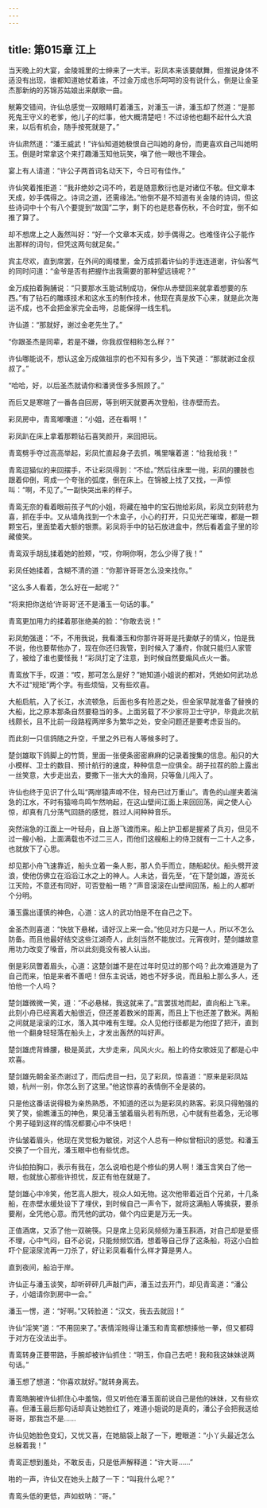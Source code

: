 ```yaml
---
---
---
```

title: 第015章 江上
---





当天晚上的大宴，金陵城里的士绅来了一大半。彩凤本来该要献舞，但推说身体不适没有出现，谁都知道她仗着谁，不过金万成也乐呵呵的没有说什么，倒是让金圣杰那新纳的苏锦苏姑娘出来献歌一曲。

觥筹交错间，许仙总感觉一双眼睛盯着潘玉，对潘玉一讲，潘玉却了然道：“是那死鬼王守义的老爹，他儿子的烂事，他大概清楚吧！不过谅他也翻不起什么大浪来，以后有机会，随手按死就是了。”

许仙肃然道：“潘王威武！”许仙知道她极恨自己叫她的身份，而更喜欢自己叫她明玉。倒是时常拿这个来打趣潘玉知他玩笑，嗔了他一眼也不理会。

宴上有人请道：“许公子两首词名动天下，今日可有佳作。”

许仙笑着推拒道：“我非绝妙之词不吟，若是随意敷衍也是对诸位不敬。但文章本天成，妙手偶得之。诗词之道，还需缘法。”他倒不是不知道有关金陵的诗词，但这些诗词中十个有八个要提到“故国”二字，剩下的也是悲春伤秋，不合时宜，倒不如推了算了。

却不想席上之人轰然叫好：“好一个文章本天成，妙手偶得之。也难怪许公子能作出那样的词句，但凭这两句就足矣。”

宾主尽欢，直到席罢，在外间的阁楼里，金万成抓着许仙的手连连道谢，许仙客气的同时问道：“金爷是否有把握作出我需要的那种望远镜呢？”

金万成拍着胸脯说：“只要那水玉能试制成功，保你从赤壁回来就拿着想要的东西。”有了钻石的雕琢技术和这水玉的制作技术，他现在真是放下心来，就是此次海运不成，也不会把金家完全击垮，总能保得一线生机。

许仙道：“那就好，谢过金老先生了。”

“你跟圣杰是同辈，若是不嫌，你我叔侄相称怎么样？”

许仙哪能说不，想认这金万成做祖宗的也不知有多少，当下笑道：“那就谢过金叔叔了。”

“哈哈，好，以后圣杰就请你和潘贤侄多多照顾了。”

而后又是寒暄了一番各自回房，等到明天就要再次登船，往赤壁而去。

彩凤房中，青鸾嘟囔道：“小姐，还在看啊！”

彩凤趴在床上拿着那颗钻石喜笑颜开，来回把玩。

青鸾劈手夺过高高举起，彩凤忙直起身子去抓，嘴里嚷着道：“给我给我！”

青鸾逗猫似的来回摆手，不让彩凤得到：“不给。”然后往床里一抛，彩凤的腰肢也跟着仰倒，弯成一个夸张的弧度，倒在床上。在锦被上找了又找，一声惊叫：“啊，不见了。”一副快哭出来的样子。

青鸾无奈的看着眼前孩子气的小姐，将藏在袖中的宝石抛给彩凤，彩凤立刻转悲为喜，抓在手中。又从墙角找到一个木盒子，小心的打开，只见光芒璀璨，都是一颗颗宝石，里面垫着大额的银票。彩凤将手中的钻石放进盒中，然后看着盒子里的珍藏傻笑。

青鸾双手胡乱揉着她的脸颊，“哎，你啊你啊，怎么少得了我！”

彩凤任她揉着，含糊不清的道：“你那许哥哥怎么没来找你。”

“这么多人看着，怎么好在一起呢？”

“将来把你送给‘许哥哥’还不是潘玉一句话的事。”

青鸾更加用力的揉着那张绝美的脸：“你敢去说！”

彩凤勉强道：“不，不用我说，我看潘玉和你那许哥哥是托妻献子的情义，怕是我不说，他也要帮他办了，现在你还归我管，到时候入了潘府，你就只能归人家管了，被给了谁也要怪我！”彩凤打定了注意，到时候自然要煽风点火一番。

青鸾放下手，叹道：“哎，那可怎么是好？”她知道小姐说的都对，凭她如何武功总大不过“规矩”两个字。有些烦恼，又有些欢喜。

大船启航，入了长江，水流顿急，后面也多有险恶之处，但金家早就准备了替换的大船，比之原本那条自然要稳当的多。上面另载了不少家将卫士守护，毕竟此次航线颇长，且不比前一段路程两岸多为繁华之处，安全问题还是要考虑妥当的。

而此刻一只信鸽随之升空，千里之外已有人等候多时了。

楚剑雄取下鸽脚上的竹筒，里面一张便条密密麻麻的记录着搜集的信息。船只的大小模样、卫士的数目、预计航行的速度，种种信息一应俱全。胡子拉茬的脸上露出一丝笑意，大步走出去，要撒下一张大大的渔网，只等鱼儿闯入了。

许仙也终于见识了什么叫“两岸猿声啼不住，轻舟已过万重山”。青色的山崖夹着湍急的江水，不时有猿啼鸟鸣乍然响起，在这山壁间江面上来回回荡，闻之使人心惊，却真有几分荡气回肠的感觉，胜过人间种种音乐。

突然湍急的江面上一叶轻舟，自上游飞渡而来。船上护卫都是握紧了兵刃，但见不过一艘小船，上面满载也不过二三人，而他们这艘船上的侍卫就有一二十人之多，也就放下了心思。

却见那小舟飞速靠近，船头立着一条人影，那人负手而立，随船起伏。船头劈开波浪，使他仿佛立在滔滔江水之上的神人。人未达，音先至，“在下楚剑雄，游览长江天险，不意还有同好，可否登船一晤？”声音滚滚在山壁间回荡，船上的人都听个分明。

潘玉露出谨慎的神色，心道：这人的武功怕是不在自己之下。

金圣杰则喜道：“快放下悬梯，请好汉上来一会。”他见对方只是一人，所以不怎么防备。而且他最好结交这些江湖奇人，此刻当然不能放过。元宵夜时，楚剑雄故意用功力改变了嗓音，所以此刻竟没有被人认出。

倒是彩凤瞥着眉头，心道：这楚剑雄不是在过年时见过的那个吗？此次难道是为了自己而来，怕是来者不善吧！但东主说话，她也不好多说，而且船上那么多人，还怕他一个人吗？

楚剑雄微微一笑，道：“不必悬梯，我这就来了。”言罢拔地而起，直向船上飞来。此刻小舟已经离着大船很近，但还差着数米的距离，而且上下也还差了数米。两船之间就是滚滚的江水，落入其中难有生理。众人见他行径都是为他捏了把汗，直到他一个翻身轻轻落在船头上，才发出轰然的叫好声。

楚剑雄虎背蜂腰，极是英武，大步走来，风风火火。船上的侍女歌妓见了都是心中欢喜。

楚剑雄先朝金圣杰谢过了，而后虎目一扫，见了彩凤，惊喜道：“原来是彩凤姑娘，杭州一别，你怎么到了这里。”他这惊喜的表情倒不全是装的。

只是他这番话说得极为亲热熟悉，不知道的还以为是彩凤的熟客。彩凤只得勉强的笑了笑，偷瞧潘玉的神色，果见潘玉皱着眉头若有所思，心中就有些着急，无论哪个男子碰到这样的情况都要心中不快吧！

许仙皱着眉头，他现在灵觉极为敏锐，对这个人总有一种似曾相识的感觉。和潘玉交换了一个目光，潘玉眼中也有些忧虑。

许仙拍拍胸口，表示有我在，怎么说咱也是个修仙的男人啊！潘玉含笑白了他一眼，也就放心那些许担忧，反正有他在就是了。

楚剑雄心中冷笑，他艺高人胆大，视众人如无物。这次他带着近百个兄弟，十几条船，在赤壁水缓处设下了埋伏，到时候自己一声令下，就将这满船人等擒获，要杀要剐，全凭他心意。而凭他的武功，做个内应更是万无一失。

正值酒席，又添了他一双碗筷。只是席上见彩凤频频为潘玉斟酒，对自己却是爱搭不理，心中气闷，自不必说，只能频频饮酒，想着等自己俘了这条船，将这小白脸吓个屁滚尿流再一刀杀了，好让彩凤看看什么样才算是男人。

直到夜间，船泊于岸。

许仙正与潘玉谈笑，却听砰砰几声敲门声，潘玉过去开门，却见青鸾道：“潘公子，小姐请你到房中一会。”

潘玉一愣，道：“好啊。”又转脸道：“汉文，我去去就回！”

许仙“淫笑”道：“不用回来了。”表情淫贱得让潘玉和青鸾都想揍他一拳，但又都碍于对方在没法出手。

青鸾转身正要带路，手腕却被许仙抓住：“明玉，你自己去吧！我和我这妹妹说两句话。”

潘玉想了想道：“你喜欢就好。”就转身离去。

青鸾皓腕被许仙抓住心中羞恼，但又听他在潘玉面前说自己是他的妹妹，又有些欢喜。但潘玉最后那句话却真让她脸红了，难道小姐说的是真的，潘公子会把我送给哥哥，那我岂不是……

许仙见她脸色变幻，又忧又喜，在她脑袋上敲了一下，瞪眼道：“小丫头最近怎么总躲着我！”

青鸾正想到羞处，不敢反击，只是低声解释道：“许大哥……”

啪的一声，许仙又在她头上敲了一下：“叫我什么呢？”

青鸾头低的更低，声如蚊呐：“哥。”